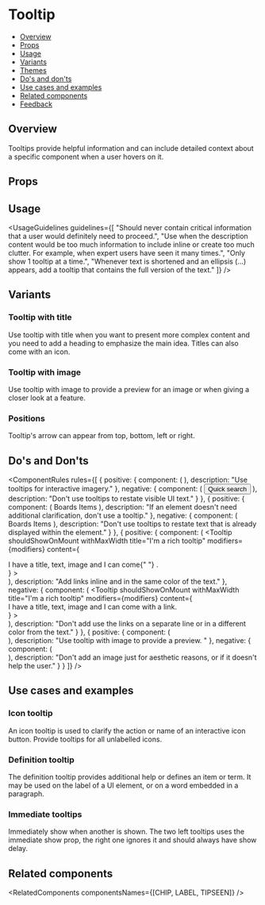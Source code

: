 
<Meta of={TooltipStories} />

# Tooltip

- [Overview](#overview)
- [Props](#props)
- [Usage](#usage)
- [Variants](#variants)
- [Themes](#themes)
- [Do's and don'ts](#dos-and-donts)
- [Use cases and examples](#use-cases-and-examples)
- [Related components](#related-components)
- [Feedback](#feedback)

## Overview

Tooltips provide helpful information and can include detailed context about a specific component when a user hovers on it.

<Canvas of={TooltipStories.Overview} />

## Props

<PropsTable />

## Usage

<UsageGuidelines
  guidelines={[
    "Should never contain critical information that a user would definitely need to proceed.",
    "Use when the description content would be too much information to include inline or create too much clutter. For example, when expert users have seen it many times.",
    "Only show 1 tooltip at a time.",
    "Whenever text is shortened and an ellipsis (...) appears, add a tooltip that contains the full version of the text."
  ]}
/>

<TipOtherComponents />

## Variants

### Tooltip with title

Use tooltip with title when you want to present more complex content and you need to add a heading to emphasize the main idea. Titles can also come with an icon.

<Canvas of={TooltipStories.TooltipWithTitle} />

### Tooltip with image

Use tooltip with image to provide a preview for an image or when giving a closer look at a feature.

<Canvas of={TooltipStories.TooltipWitImage} />

### Positions

Tooltip's arrow can appear from top, bottom, left or right.

<Canvas of={TooltipStories.Positions} />

## Do's and Don'ts

<ComponentRules
  rules={[
    {
      positive: {
        component: (
          <Tooltip shouldShowOnMount content="Quick search + B" modifiers={modifiers}>
            <IconButton kind={IconButton.kinds.SECONDARY} icon={Bolt} iconSize="32" />
          </Tooltip>
        ),
        description: "Use tooltips for interactive imagery."
      },
      negative: {
        component: (
          <Tooltip shouldShowOnMount content="Quick search + B" modifiers={modifiers}>
            <Button>Quick search</Button>
          </Tooltip>
        ),
        description: "Don't use tooltips to restate visible UI text."
      }
    },
    {
      positive: {
        component: (
          <TabList className="monday-storybook-tooltip_tabs">
            <Tab>Boards</Tab>
            <Tab>Items</Tab>
          </TabList>
        ),
        description: "If an element doesn't need additional clarification, don't use a tooltip."
      },
      negative: {
        component: (
          <TabList className="monday-storybook-tooltip_tabs">
            <Tooltip shouldShowOnMount content="Boards" position={Tooltip.positions.BOTTOM} modifiers={modifiers}>
              <Tab>Boards</Tab>
            </Tooltip>
            <Tab>Items</Tab>
          </TabList>
        ),
        description: "Don't use tooltips to restate text that is already displayed within the element."
      }
    },
    {
      positive: {
        component: (
          <Tooltip
            shouldShowOnMount
            withMaxWidth
            title="I'm a rich tooltip"
            modifiers={modifiers}
            content={
              <div>
                I have a title, text, image and I can come{" "}
                <Link text="with a link" inlineText className="monday-storybook-tooltip_link" />.
              </div>
            }
          >
            <div className="monday-storybook-tooltip_position-bottom" />
          </Tooltip>
        ),
        description: "Add links inline and in the same color of the text."
      },
      negative: {
        component: (
          <Tooltip
            shouldShowOnMount
            withMaxWidth
            title="I'm a rich tooltip"
            modifiers={modifiers}
            content={
              <div>
                I have a title, text, image and I can come with a link. <Link text="Read more" />
              </div>
            }
          >
            <div className="monday-storybook-tooltip_position-bottom" />
          </Tooltip>
        ),
        description: "Don't add use the links on a separate line or in a different  color from the text."
      }
    },
    {
      positive: {
        component: (
          <Tooltip
            content="Use this app to empower users to visualize data."
            withMaxWidth
            shouldShowOnMount
            image={image}
            position={Tooltip.positions.RIGHT}
            modifiers={modifiers}
          >
            <div className="monday-storybook-tooltip_position-left" />
          </Tooltip>
        ),
        description: "Use tooltip with image to provide a preview. "
      },
      negative: {
        component: (
          <Tooltip
            content="View our automation center."
            withMaxWidth
            shouldShowOnMount
            image={image}
            position={Tooltip.positions.RIGHT}
            modifiers={modifiers}
          >
            <div className="monday-storybook-tooltip_position-left" />
          </Tooltip>
        ),
        description: "Don't add an image just for aesthetic reasons, or if it doesn't help the user."
      }
    }
  ]}
/>

## Use cases and examples

### Icon tooltip

An icon tooltip is used to clarify the action or name of an interactive icon button. Provide tooltips for all unlabelled icons.

<Canvas of={TooltipStories.IconTooltip} />

### Definition tooltip

The definition tooltip provides additional help or defines an item or term. It may be used on the label of a UI element, or on a word embedded in a paragraph.

<Canvas of={TooltipStories.DefinitionTooltip} />

### Immediate tooltips

Immediately show when another is shown. The two left tooltips uses the immediate show prop, the right one ignores it and should always have show delay.

<Canvas of={TooltipStories.ImmediateTooltips} />

## Related components

<RelatedComponents componentsNames={[CHIP, LABEL, TIPSEEN]} />
